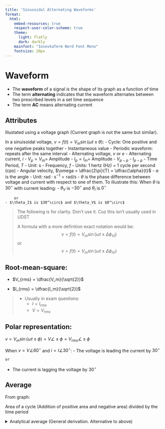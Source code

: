 ```yaml
---
title: 'Sinusoidal Alternating Waveforms'
format:
  html:
    embed-resources: true
    respect-user-color-scheme: true
    theme:
      light: flatly
      dark: darkly
    mainfont: "IosevkaTerm Nerd Font Mono"
    fontsize: 20px
---
```


# Waveform

- The **waveform** of a signal is the shape of its graph as a function of time
- The term **alternating** indicates that the waveform alternates between two prescribed levels in a set time sequence
- The term **AC** means alternating current


## Attributes

Illustated using a voltage graph (Current graph is not the same but similar).

In a sinuisoidal voltage, $v = f(t) = V_m \sin (\omega t \pm \theta)$: 
- Cycle: One positive and one negative peaks together
- Instantaneous value
- Periodic waveform: repeats after the same interval
- Alternating voltage, $v$ or $e$
- Alternating current, $i$
- $V_p=V_m=$ Amplitude
- $I_p=I_m=$ Amplitude
- $V_{p-p}$
- $I_{p-p}$
- Time Period, $T$
    - Unit: $\mathrm{s}$
- Frequency, $f$
    - Units: 1 hertz $\text{(Hz)}$ = 1 cycle per second $\text{(cps)}$
- Angular velocity, $\omega = \dfrac{2\pi}{T} = \dfrac{\alpha}{t}$
    - $\alpha$ is the angle
    - Unit: $\mathrm{rad\cdot s^{-1}=rad/s}$
- $\theta$ is the phase difference between voltage and current with respect to one of them. To illustrate this: When $\theta$ is $30^\circ$ with current leading:
    - $\theta_V$ is $-30^\circ$ and $\theta_I$ is $0^\circ$
    
        or
    - $\theta_I$ is $30^\circ$ and $\theta_V$ is $0^\circ$

> The following is for clarity. Don't use it. Cuz this isn't usually used in UDST
>
> A formula with a more definition exact notation would be:
>    $$v = f(t) = V_m \sin (\omega t \pm \Delta\phi_{VI})$$
>    or
>    $$v = f(t) = V_m \sin (\omega t \pm \Delta\phi_{IV})$$

## Root-mean-square:

- $V_{rms} = \dfrac{V_m}{\sqrt{2}}$

- $I_{rms} = \dfrac{I_m}{\sqrt{2}}$

> - Usually in exam questions:
>    - $I=I_{rms}$
>    - $V=V_{rms}$

## Polar representation:

$v = V_m \sin (\omega t \pm \phi) = V \angle \pm \phi = V_{rms} \angle \pm \phi$

When $v = V\angle 60^\circ$ and $i = I \angle 30^\circ$:
- The voltage is leading the current by $30^\circ$

    or
 
- The current is lagging the voltage by $30^\circ$

## Average

From graph:

Area of a cycle (Addition of positive area and negative area) divided by the time period

<details>

<summary>
Analytical average (General derivation. Alternative to above)
</summary>

**Answer:**
The **average value of the positive portion** of a sinusoidal function $f(t) = A \sin(\omega t)$ over one **positive half-cycle** is:

$$
\boxed{\frac{2A}{\pi}}
$$

---

### **General Derivation:**

Let’s define:

* $f(t) = A \sin(\omega t)$
* The **positive portion** of the sinusoid lies over $t \in [0, T/2]$, where $T = \frac{2\pi}{\omega}$
* So we want the **average value** of $f(t)$ over $[0, T/2]$

#### Step 1: Set up the average value integral

$$
\text{Average} = \frac{1}{T/2} \int_0^{T/2} A \sin(\omega t)\, dt
$$

#### Step 2: Simplify constants

$$
= \frac{2}{T} \cdot A \int_0^{T/2} \sin(\omega t)\, dt
$$

Change variable: $\theta = \omega t \Rightarrow d\theta = \omega dt \Rightarrow dt = \frac{d\theta}{\omega}$

* When $t = 0 \Rightarrow \theta = 0$
* When $t = T/2 \Rightarrow \theta = \omega \cdot \frac{T}{2} = \omega \cdot \frac{\pi}{\omega} = \pi$

So the integral becomes:

$$
= \frac{2A}{T} \int_0^{T/2} \sin(\omega t)\, dt
= \frac{2A}{T} \cdot \int_0^\pi \sin(\theta) \cdot \frac{d\theta}{\omega}
= \frac{2A}{T \omega} \int_0^\pi \sin(\theta) \, d\theta
$$

$$
= \frac{2A}{T \omega} \cdot [-\cos(\theta)]_0^\pi
= \frac{2A}{T \omega} \cdot [ -\cos(\pi) + \cos(0) ]
= \frac{2A}{T \omega} \cdot [1 + 1] = \frac{4A}{T \omega}
$$

Now recall $T = \frac{2\pi}{\omega} \Rightarrow T \omega = 2\pi$, so:

$$
\frac{4A}{T \omega} = \frac{4A}{2\pi} = \boxed{\frac{2A}{\pi}}
$$

---

### Final Result:

For any sinusoidal signal $A \sin(\omega t)$, the **average value over the positive half-cycle** is:

$$
\boxed{\frac{2A}{\pi}}
$$

</details>

